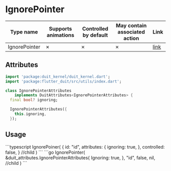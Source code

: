 
# IgnorePointer

| Type name | Supports animations | Controlled by default | May contain associated action | Link |
| - | - | - | - | - |
| IgnorePointer | &cross;  | &cross; | &cross; | [link](https://api.flutter.dev/flutter/widgets/IgnorePointer-class.html) |

## Attributes

```dart
import 'package:duit_kernel/duit_kernel.dart';
import 'package:flutter_duit/src/utils/index.dart';

class IgnorePointerAttributes
    implements DuitAttributes<IgnorePointerAttributes> {
  final bool? ignoring;

  IgnorePointerAttributes({
    this.ignoring,
  });
```

## Usage

<Tabs groupId="lang">
  <TabItem value="ts" label="TypeScript" default>
    ```typescript
    IgnorePoiner(
        {
            id: "id",
            attributes: {
                ignoring: true,
            },
            controlled: false,
        }
        //child
    )
    ```
  </TabItem>
  <TabItem value="go" label="Go">
    ```go
	IgnorePointer(
		&duit_attributes.IgnorePointerAttributes{
			Ignoring: true,
		},
		"id",
		false,
		nil, //child
	)
    ```
  </TabItem>
</Tabs>

